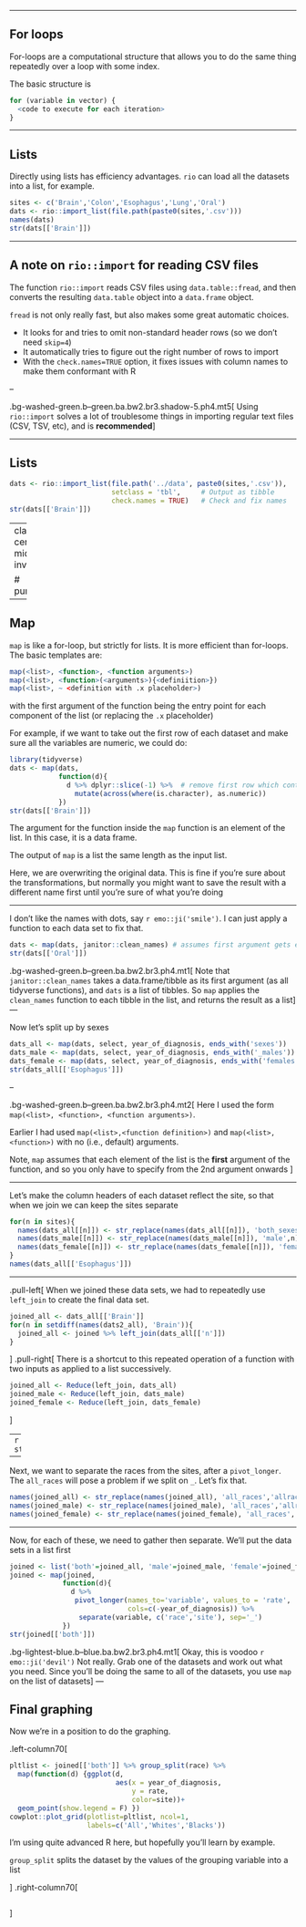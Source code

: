 
---

## For loops

For-loops are a computational structure that allows you to do the same thing
repeatedly over a loop with some index. 

The basic structure is

```r
for (variable in vector) {
  <code to execute for each iteration>
}
```

---

## Lists

Directly using lists has efficiency advantages. `rio` can load all the datasets
into a list, for example.

```r
sites <- c('Brain','Colon','Esophagus','Lung','Oral')
dats <- rio::import_list(file.path(paste0(sites,'.csv')))
names(dats)
str(dats[['Brain']])
```

---

## A note on `rio::import` for reading CSV files

The function `rio::import` reads CSV files using `data.table::fread`, and then converts the resulting `data.table` object into a `data.frame` object.

`fread` is not only really fast, but also makes some great automatic choices.

- It looks for and tries to omit non-standard header rows (so we don't need `skip=4`)
- It automatically tries to figure out the right number of rows to import
- With the `check.names=TRUE` option, it fixes issues with column names to make them conformant with R

--

.bg-washed-green.b--green.ba.bw2.br3.shadow-5.ph4.mt5[
Using `rio::import` solves a lot of troublesome things in importing regular text files (CSV, TSV, etc), and is **recommended**
]

---

## Lists

```r
dats <- rio::import_list(file.path('../data', paste0(sites,'.csv')),
                         setclass = 'tbl',     # Output as tibble
                         check.names = TRUE)   # Check and fix names
str(dats[['Brain']])
```

---
class: center, middle, inverse

# purrr::map

---

## Map

`map` is like a for-loop, but strictly for lists. It is more efficient than for-loops. The basic templates are:

```r
map(<list>, <function>, <function arguments>)
map(<list>, <function>(<arguments>){<definiition>})
map(<list>, ~ <definition with .x placeholder>)
```

with the first argument of the function being the entry point for each component
of the list (or replacing the `.x` placeholder)


For example, if we want to take out the first row of each dataset and make sure all 
the variables are numeric, we could do:

```r
library(tidyverse)
dats <- map(dats, 
            function(d){
              d %>% dplyr::slice(-1) %>%  # remove first row which contains summary data
                mutate(across(where(is.character), as.numeric))
            })
str(dats[['Brain']])
```

The argument for the function inside the `map` function is an element of the list. In this case, it is a data frame.

The output of `map` is a list the same length as the input list.

Here, we are overwriting the original data. This is fine if you're sure about the transformations, but normally you might want to save the result with a different name first until you're sure of what you're doing

---


I don't like the names with dots, say `r emo::ji('smile')`. I can just apply a function to each data set to fix that.

```r
dats <- map(dats, janitor::clean_names) # assumes first argument gets elements of dats
str(dats[['Oral']])
```

.bg-washed-green.b--green.ba.bw2.br3.ph4.mt1[
Note that `janitor::clean_names` takes a data.frame/tibble as its first argument (as all tidyverse functions), and `dats` is a list of tibbles. So `map` applies the `clean_names` function to each tibble in the list, and returns the result as a list
]
---


Now let's split up by sexes

```r
dats_all <- map(dats, select, year_of_diagnosis, ends_with('sexes'))
dats_male <- map(dats, select, year_of_diagnosis, ends_with('_males'))
dats_female <- map(dats, select, year_of_diagnosis, ends_with('females'))
str(dats_all[['Esophagus']])
```

--

.bg-washed-green.b--green.ba.bw2.br3.ph4.mt2[
Here I used the form `map(<list>, <function>, <function arguments>)`.

Earlier I had used `map(<list>,<function definition>)` and `map(<list>, <function>)` with no (i.e., default) arguments.

Note, `map` assumes that each element of the list is the **first** argument of the function, and so you only have to specify from the 2nd argument onwards
]

---


Let's make the column headers of each dataset reflect the site, so that when we join we can keep the 
sites separate

```r
for(n in sites){
  names(dats_all[[n]]) <- str_replace(names(dats_all[[n]]), 'both_sexes',n)
  names(dats_male[[n]]) <- str_replace(names(dats_male[[n]]), 'male',n)
  names(dats_female[[n]]) <- str_replace(names(dats_female[[n]]), 'female',n)
}
names(dats_all[['Esophagus']])
```

---

.pull-left[
When we joined these data sets, we had to repeatedly use `left_join` to create the final data set. 

```r
joined_all <- dats_all[['Brain']]
for(n in setdiff(names(dats2_all), 'Brain')){
  joined_all <- joined %>% left_join(dats_all[['n']])
}
```
]
.pull-right[
There is a shortcut to this repeated operation of a function with two inputs as applied to a list successively.

```r
joined_all <- Reduce(left_join, dats_all)
joined_male <- Reduce(left_join, dats_male)
joined_female <- Reduce(left_join, dats_female)
```
]

--
```r
str(joined_all)
```

---

Next, we want to separate the races from the sites, after a `pivot_longer`. The `all_races` will pose a problem if we split on `_`. Let's fix that.

```r
names(joined_all) <- str_replace(names(joined_all), 'all_races','allraces')
names(joined_male) <- str_replace(names(joined_male), 'all_races','allraces')
names(joined_female) <- str_replace(names(joined_female), 'all_races','allraces')
```

---

Now, for each of these, we need to gather then separate. We'll put the data sets in a list first

```r
joined <- list('both'=joined_all, 'male'=joined_male, 'female'=joined_female)
joined <- map(joined,
             function(d){
               d %>% 
                pivot_longer(names_to='variable', values_to = 'rate',
                             cols=c(-year_of_diagnosis)) %>% 
                 separate(variable, c('race','site'), sep='_')
             })
str(joined[['both']])
```

.bg-lightest-blue.b--blue.ba.bw2.br3.ph4.mt1[
Okay, this is voodoo `r emo::ji('devil')` Not really. Grab one of the datasets
and work out what you need. Since you'll be doing the same to all of the datasets, you use `map` on the list of datasets
]
---

## Final graphing

Now we're in a position to do the graphing. 

.left-column70[
```r
pltlist <- joined[['both']] %>% group_split(race) %>% 
  map(function(d) {ggplot(d, 
                          aes(x = year_of_diagnosis,
                              y = rate,
                              color=site))+
  geom_point(show.legend = F) })
cowplot::plot_grid(plotlist=pltlist, ncol=1, 
                   labels=c('All','Whites','Blacks'))
```

I'm using quite advanced R here, but hopefully you'll learn by example. 

`group_split` splits the dataset by the values of the grouping variable into a list

]
.right-column70[
```r
```
]
```r

```

